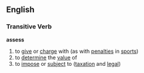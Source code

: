 == English ==
=== Transitive Verb ===
'''assess'''
# to [[give]] or [[charge]] with (as with [[penalties]] in [[sports]])
# to [[determine]] the [[value]] of
# to [[impose]] or [[subject]] to ([[taxation]] and [[legal]])